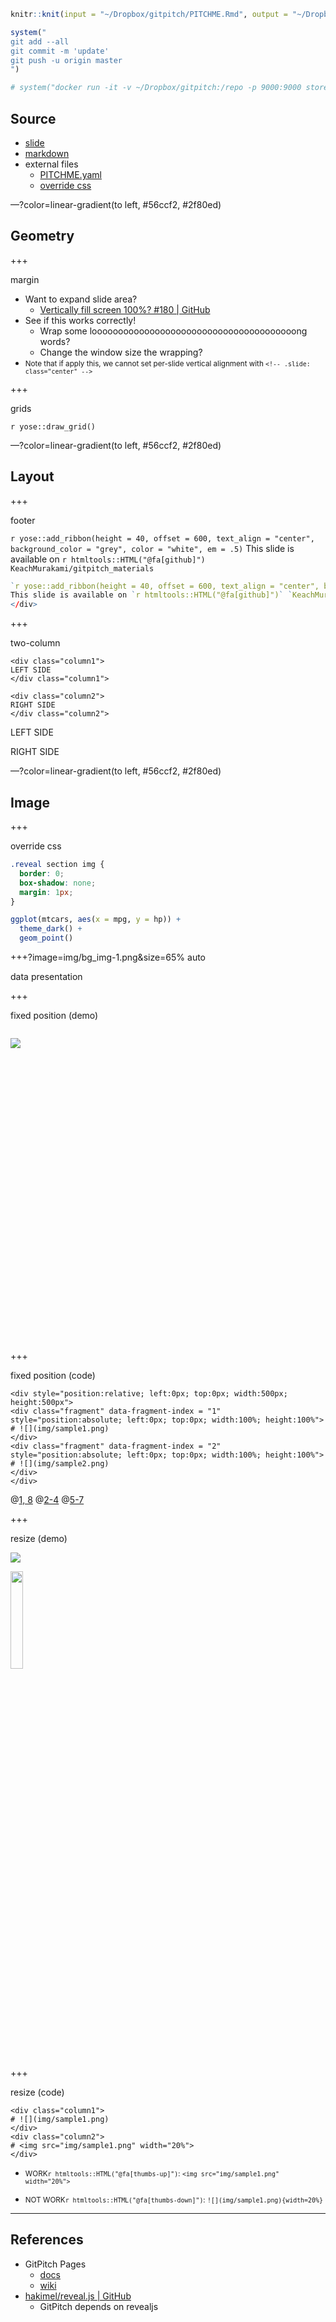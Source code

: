 ```r
knitr::knit(input = "~/Dropbox/gitpitch/PITCHME.Rmd", output = "~/Dropbox/gitpitch/PITCHME.md")

system("
git add --all
git commit -m 'update'
git push -u origin master
")

# system("docker run -it -v ~/Dropbox/gitpitch:/repo -p 9000:9000 store/gitpitch/desktop:pro")
```

## Source

- [slide](https://gitpitch.com/KeachMurakami/gitpitch_materials#/)
- [markdown](https://github.com/KeachMurakami/gitpitch_materials/blob/master/PITCHME.md)
- external files
    - [PITCHME.yaml](https://github.com/KeachMurakami/gitpitch_materials/blob/master/PITCHME.yaml)
    - [override css](https://github.com/KeachMurakami/gitpitch_materials/blob/master/css/PITCHME.css)

---?color=linear-gradient(to left, #56ccf2, #2f80ed)
<!-- .slide: class="center" -->

## Geometry

+++

margin

- Want to expand slide area?
    - [Vertically fill screen 100%? #180 | GitHub](https://github.com/hakimel/reveal.js/issues/180)
- See if this works correctly!
    - Wrap some looooooooooooooooooooooooooooooooooooooong words?
    - Change the window size the wrapping?

- <small>Note that if apply this, we cannot set per-slide vertical alignment with `<!-- .slide: class="center" -->`</small>

+++

grids

`r yose::draw_grid()`

---?color=linear-gradient(to left, #56ccf2, #2f80ed)
<!-- .slide: class="center" -->

## Layout

+++

footer

`r yose::add_ribbon(height = 40, offset = 600, text_align = "center", background_color = "grey", color = "white", em = .5)`
This slide is available on `r htmltools::HTML("@fa[github]")` `KeachMurakami/gitpitch_materials`
</div>

```r
`r yose::add_ribbon(height = 40, offset = 600, text_align = "center", background_color = "grey", color = "white", em = 1.5)`
This slide is available on `r htmltools::HTML("@fa[github]")` `KeachMurakami/gitpitch_materials`
</div>
```

+++

two-column

```
<div class="column1">
LEFT SIDE
</div class="column1">

<div class="column2">
RIGHT SIDE
</div class="column2">
```

<div class="column1">
LEFT SIDE
</div class="column1">

<div class="column2">
RIGHT SIDE
</div class="column2">

<!-- +++ -->

<!-- fixed horizontal element -->

<!-- ``` -->
<!-- <div style="position:absolute; top=700px; heigth:200px; color:white; background-color:orange"> -->
<!-- Fixed Footer Text -->
<!-- </div> -->
<!-- ``` -->

<!-- <div style="position:absolute; top=700px; heigth:200px; color:white; background-color:orange"> -->
<!-- Fixed Footer Text -->
<!-- </div> -->

---?color=linear-gradient(to left, #56ccf2, #2f80ed)
<!-- .slide: class="center" -->

## Image

+++

override css

```css
.reveal section img {
  border: 0;
  box-shadow: none;
  margin: 1px;
}
```


```r
ggplot(mtcars, aes(x = mpg, y = hp)) +
  theme_dark() +
  geom_point()
```

+++?image=img/bg_img-1.png&size=65% auto

data presentation

+++

fixed position (demo)

<div style="position:relative; left:0px; top:0px; width:500px; height:500px">
<div class="fragment" data-fragment-index = "1" style="position:absolute; left:0px; top:0px; width:100%; height:100%">
![](img/sample1.png)
</div>
<div class="fragment" data-fragment-index = "2" style="position:absolute; left:0px; top:0px; width:100%; height:100%">
![](img/sample2.png)
</div>
</div>

+++

fixed position (code)

```
<div style="position:relative; left:0px; top:0px; width:500px; height:500px">
<div class="fragment" data-fragment-index = "1" style="position:absolute; left:0px; top:0px; width:100%; height:100%">
# ![](img/sample1.png)
</div>
<div class="fragment" data-fragment-index = "2" style="position:absolute; left:0px; top:0px; width:100%; height:100%">
# ![](img/sample2.png)
</div>
</div>
```

@[1, 8](generate fixed rectangle)
@[2-4](display the first plot using ‘fragment’)
@[5-7](display the second plot using ‘fragment’)

+++

resize (demo)

<div class="column1">
![](img/sample1.png)
</div>
<div class="column2">
<img src="img/sample1.png" width="20%">
</div>

+++

resize (code)

```
<div class="column1">
# ![](img/sample1.png)
</div>
<div class="column2">
# <img src="img/sample1.png" width="20%">
</div>
```

- <small>WORK`r htmltools::HTML("@fa[thumbs-up]")`: `<img src="img/sample1.png" width="20%">`</small>

- <small>NOT WORK`r htmltools::HTML("@fa[thumbs-down]")`: `![](img/sample1.png){width=20%}`</small>


---

## References
<!-- .slide: class="center" -->

- GitPitch Pages
    - [docs](https://gitpitch.com/docs)
    - [wiki](https://github.com/gitpitch/gitpitch/wiki)
- [hakimel/reveal.js | GitHub](https://github.com/hakimel/reveal.js/)
    - GitPitch depends on revealjs